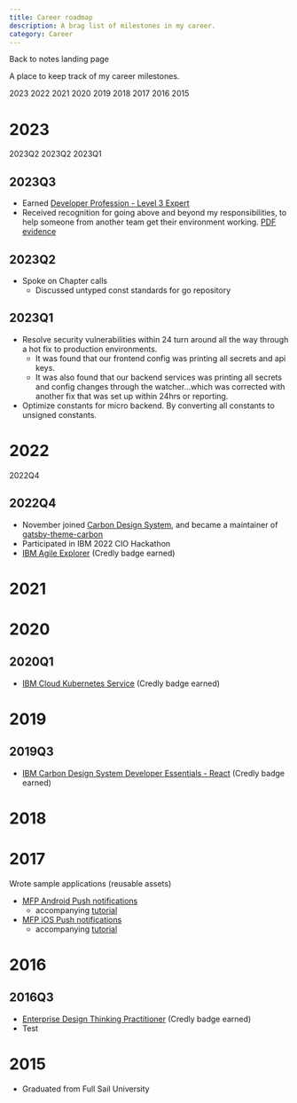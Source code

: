 ```yaml
---
title: Career roadmap
description: A brag list of milestones in my career.
category: Career
---
```



Back to notes <Link to="/notes">landing page</Link>

<NotesNav />

<PageDescription>

A place to keep track of my career milestones.

</PageDescription>

<AnchorLinks>
  <AnchorLink>2023</AnchorLink>
  <AnchorLink>2022</AnchorLink>
  <AnchorLink>2021</AnchorLink>
  <AnchorLink>2020</AnchorLink>
  <AnchorLink>2019</AnchorLink>
  <AnchorLink>2018</AnchorLink>
  <AnchorLink>2017</AnchorLink>
  <AnchorLink>2016</AnchorLink>
  <AnchorLink>2015</AnchorLink>
</AnchorLinks>

# 2023

<AnchorLinks small>
  <AnchorLink>2023Q2</AnchorLink>
  <AnchorLink>2023Q2</AnchorLink>
  <AnchorLink>2023Q1</AnchorLink>
</AnchorLinks>

## 2023Q3

- Earned [Developer Profession - Level 3 Expert](https://www.credly.com/badges/01f77238-4e0d-406b-a2e1-b94ab3d27ef3/public_url)
- Received recognition for going above and beyond my responsibilities, to help someone from another team get their environment working. [PDF evidence](./images/2023/IBMRecognition-20230925.pdf)

## 2023Q2

- Spoke on Chapter calls
  - Discussed untyped const standards for go repository

## 2023Q1

- Resolve security vulnerabilities within 24 turn around all the way through a hot fix to production environments.
  - It was found that our frontend config was printing all secrets and api keys.
  - It was also found that our backend services was printing all secrets and config changes through the watcher...which was corrected with another fix that was set up within 24hrs or reporting.
- Optimize constants for micro backend. By converting all constants to unsigned constants.

# 2022

<AnchorLinks small>
  <AnchorLink>2022Q4</AnchorLink>
</AnchorLinks>

## 2022Q4

- November joined [Carbon Design System][carbon-design-system], and became a maintainer of [gatsby-theme-carbon][gatsby-theme-carbon]
- Participated in IBM 2022 CIO Hackathon
- [IBM Agile Explorer](https://www.credly.com/badges/84c7f84c-eb57-489a-93ce-f0701008b7e3/public_url) (Credly badge earned)

# 2021

# 2020

## 2020Q1

- [IBM Cloud Kubernetes Service](https://www.credly.com/badges/836c8f8f-fdd6-41aa-a310-ca38c0a6e54e/public_url) (Credly badge earned)

# 2019

## 2019Q3

- [IBM Carbon Design System Developer Essentials - React](https://www.credly.com/badges/de8ea4d0-1d49-4084-bc16-3b0a5366d354/public_url) (Credly badge earned)

# 2018

# 2017

Wrote sample applications (reusable assets)

- [MFP Android Push notifications](https://github.ibm.com/MFPSamples/PushNotificationsAndroid)
  - accompanying [tutorial](https://mobilefirstplatform.ibmcloud.com/tutorials/en/foundation/8.0/notifications/)
- [MFP iOS Push notifications](https://github.ibm.com/MFPSamples/PushNotificationsSwift)
  - accompanying [tutorial](https://mobilefirstplatform.ibmcloud.com/tutorials/en/foundation/8.0/notifications/)

# 2016

## 2016Q3

- [Enterprise Design Thinking Practitioner](https://www.credly.com/badges/36ddd342-c057-4624-9738-504cd982d585/public_url) (Credly badge earned)
- <ExternalLink href="https://example.com">Test</ExternalLink>

# 2015

- Graduated from Full Sail University

<!-- Link references -->

[carbon-design-system]: https://github.com/carbon-design-system
[gatsby-theme-carbon]: https://github.com/carbon-design-system/gatsby-theme-carbon
